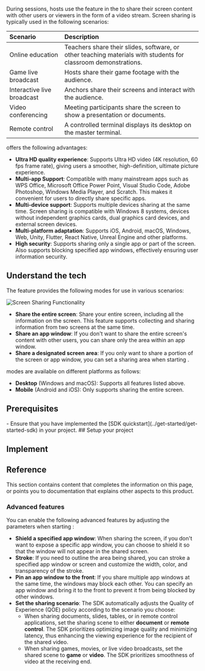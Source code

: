 
During <Vpd k="NAME"/> sessions, hosts use the <Vg k="SCR_SHR" /> feature in the <Vg k="COMPANY" /> <Vg k="VSDK" /> to share their screen content with other users or viewers in the form of a video stream. Screen sharing is typically used in the following scenarios:

| Scenario | Description |
|:---|:---------------|
| Online education | Teachers share their slides, software, or other teaching materials with students for classroom demonstrations. |
| Game live broadcast | Hosts share their game footage with the audience. |
| Interactive live broadcast | Anchors share their screens and interact with the audience. |
| Video conferencing | Meeting participants share the screen to show a presentation or documents. |
| Remote control | A controlled terminal displays its desktop on the master terminal. |

<Vg k="COMPANY" /> <Vg k="SCR_SHR" /> offers the following advantages:

- **Ultra HD quality experience**: Supports Ultra HD video (4K resolution, 60 fps frame rate), giving users a smoother, high-definition, ultimate picture experience.
- **Multi-app Support**: Compatible with many mainstream apps such as WPS Office, Microsoft Office Power Point, Visual Studio Code, Adobe Photoshop, Windows Media Player, and Scratch. This makes it convenient for users to directly share specific apps.
- **Multi-device support**: Supports multiple devices sharing at the same time. Screen sharing is compatible with Windows 8 systems, devices without independent graphics cards, dual graphics card devices, and external screen devices.
- **Multi-platform adaptation**: Supports iOS, Android, macOS, Windows, Web, Unity, Flutter, React Native, Unreal Engine and other platforms.
- **High security**: Supports sharing only a single app or part of the screen. Also supports blocking specified app windows, effectively ensuring user information security.

## Understand the tech

The <Vg k="SCR_SHR" /> feature provides the following <Vg k="SCR_SHR" /> modes for use in various scenarios:

![Screen Sharing Functionality](/images/video-sdk/screen-sharing-functionality.png)

- **Share the entire screen**: Share your entire screen, including all the information on the screen. This feature supports collecting and sharing information from two screens at the same time.
- **Share an app window**: If you don't want to share the entire screen's content with other users, you can share only the area within an app window.
- **Share a designated screen area**: If you only want to share a portion of the screen or app window, you can set a sharing area when starting <Vg k="SCR_SHR" />.

<Vg k="SCR_SHR" /> modes are available on different platforms as follows:

- **Desktop** (Windows and macOS): Supports all <Vg k="SCR_SHR" /> features listed above.
- **Mobile** (Android and iOS): Only supports sharing the entire screen.


## Prerequisites
<Prerequisites/>
- Ensure that you have implemented the [SDK quickstart](../get-started/get-started-sdk) in your project.

<PlatformWrapper notAllowed="{['macos','android','unreal']}">
## Setup your project
<ProjectSetup/>
</PlatformWrapper>

## Implement <Vg k="SCR_SHR" />
<ProjectImplement/>

## Reference

This section contains content that completes the information on this page, or points you to documentation that explains other aspects to this product.

### Advanced features

You can enable the following advanced <Vg k="SCR_SHR" /> features by adjusting the parameters when starting <Vg k="SCR_SHR" />:

- **Shield a specified app window**: When sharing the screen, if you don't want to expose a specific app window, you can choose to shield it so that the window will not appear in the shared screen.
- **Stroke**: If you need to outline the area being shared, you can stroke a specified app window or screen and customize the width, color, and transparency of the stroke.
- **Pin an app window to the front**: If you share multiple app windows at the same time, the windows may block each other. You can specify an app window and bring it to the front to prevent it from being blocked by other windows.
- **Set the sharing scenario**: The SDK automatically adjusts the Quality of Experience (QOE) policy according to the scenario you choose:
    - When sharing documents, slides, tables, or in remote control applications, set the sharing scene to either **document** or **remote control**. The SDK prioritizes optimizing image quality and minimizing latency, thus enhancing the viewing experience for the recipient of the shared video.
    - When sharing games, movies, or live video broadcasts, set the shared scene to **game** or **video**. The SDK prioritizes smoothness of video at the receiving end.

<Reference/>
